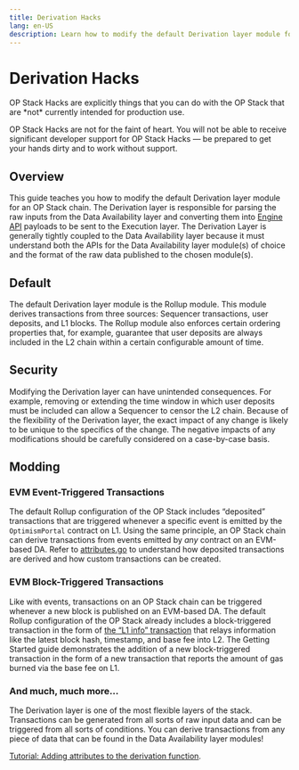 ```yaml
---
title: Derivation Hacks
lang: en-US
description: Learn how to modify the default Derivation layer module for an OP Stack chain.
---
```



# Derivation Hacks

<Callout type="warning">
  OP Stack Hacks are explicitly things that you can do with the OP Stack that are *not* currently intended for production use.

  OP Stack Hacks are not for the faint of heart. You will not be able to receive significant developer support for OP Stack Hacks — be prepared to get your hands dirty and to work without support.
</Callout>

## Overview

This guide teaches you how to modify the default Derivation layer module for an OP Stack chain. The Derivation layer is responsible for parsing the raw inputs from the Data Availability layer and converting them into [Engine API](https://github.com/ethereum/execution-apis/tree/main/src/engine) payloads to be sent to the Execution layer. The Derivation Layer is generally tightly coupled to the Data Availability layer because it must understand both the APIs for the Data Availability layer module(s) of choice and the format of the raw data published to the chosen module(s).

## Default

The default Derivation layer module is the Rollup module. This module derives transactions from three sources: Sequencer transactions, user deposits, and L1 blocks. The Rollup module also enforces certain ordering properties that, for example, guarantee that user deposits are always included in the L2 chain within a certain configurable amount of time.

## Security

Modifying the Derivation layer can have unintended consequences. For example, removing or extending the time window in which user deposits must be included can allow a Sequencer to censor the L2 chain. Because of the flexibility of the Derivation layer, the exact impact of any change is likely to be unique to the specifics of the change. The negative impacts of any modifications should be carefully considered on a case-by-case basis.

## Modding

### EVM Event-Triggered Transactions

The default Rollup configuration of the OP Stack includes “deposited” transactions that are triggered whenever a specific event is emitted by the `OptimismPortal` contract on L1. Using the same principle, an OP Stack chain can derive transactions from events emitted by *any* contract on an EVM-based DA. Refer to [attributes.go](https://github.com/ethereum-optimism/optimism/blob/e468b66efedc5f47f4e04dc1acc803d4db2ce383/op-node/rollup/derive/attributes.go#L70) to understand how deposited transactions are derived and how custom transactions can be created.

### EVM Block-Triggered Transactions

Like with events, transactions on an OP Stack chain can be triggered whenever a new block is published on an EVM-based DA. The default Rollup configuration of the OP Stack already includes a block-triggered transaction in the form of [the “L1 info” transaction](https://github.com/ethereum-optimism/optimism/blob/e468b66efedc5f47f4e04dc1acc803d4db2ce383/op-node/rollup/derive/attributes.go#L103) that relays information like the latest block hash, timestamp, and base fee into L2. The Getting Started guide demonstrates the addition of a new block-triggered transaction in the form of a new transaction that reports the amount of gas burned via the base fee on L1.

### And much, much more…

The Derivation layer is one of the most flexible layers of the stack. Transactions can be generated from all sorts of raw input data and can be triggered from all sorts of conditions. You can derive transactions from any piece of data that can be found in the Data Availability layer modules!

[Tutorial: Adding attributes to the derivation function](/builders/chain-operators/sample-hacks/adding-derivation-attributes).

